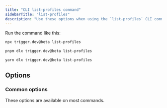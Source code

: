 ```yaml
---
title: "CLI list-profiles command"
sidebarTitle: "list-profiles"
description: "Use these options when using the `list-profiles` CLI command."
---
```



Run the command like this:

<CodeGroup>

```bash npm
npx trigger.dev@beta list-profiles
```

```bash pnpm
pnpm dlx trigger.dev@beta list-profiles
```

```bash yarn
yarn dlx trigger.dev@beta list-profiles
```

</CodeGroup>

## Options

### Common options

These options are available on most commands.

<LogLevelOption />

<SkipTelemetryOption />

<HelpOption />

<VersionOption />
